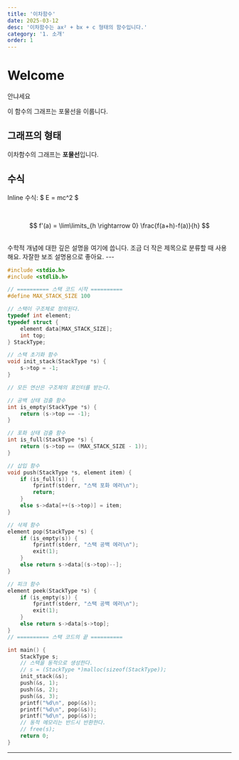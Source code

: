 ```yaml
---
title: '이차함수'
date: 2025-03-12
desc: '이차함수는 ax² + bx + c 형태의 함수입니다.'
category: '1. 소개'
order: 1
---
```

# Welcome

안냐세요

이 함수의 그래프는 포물선을 이룹니다.

## 그래프의 형태

이차함수의 그래프는 **포물선**입니다.

## 수식

Inline 수식: $ E = mc^2 $

<br />

<BlockMath>$$ f'(a) = \lim\limits_{h \rightarrow 0} \frac{f(a+h)-f(a)}{h} $$</BlockMath>

<br />

<Toggle title="이건 제목 1 수준이에요" level={1}>
  수학적 개념에 대한 깊은 설명을 여기에 씁니다.
</Toggle>

<Toggle title="제목 2 스타일" level={2}>
  조금 더 작은 제목으로 분류할 때 사용해요.
</Toggle>

<Toggle title="제목 3 스타일" level={3}>
  자잘한 보조 설명용으로 좋아요.
</Toggle>
---

<br />

```c
#include <stdio.h>
#include <stdlib.h>

// ========== 스택 코드 시작 ==========
#define MAX_STACK_SIZE 100

// 스택이 구조체로 정의된다.
typedef int element;
typedef struct {
	element data[MAX_STACK_SIZE];
	int top;
} StackType;

// 스택 초기화 함수
void init_stack(StackType *s) {
	s->top = -1;
}

// 모든 연산은 구조체의 포인터를 받는다.

// 공백 상태 검출 함수
int is_empty(StackType *s) {
	return (s->top == -1);
}

// 포화 상태 검출 함수
int is_full(StackType *s) {
	return (s->top == (MAX_STACK_SIZE - 1));
}

// 삽입 함수
void push(StackType *s, element item) {
	if (is_full(s)) {
		fprintf(stderr, "스택 포화 에러\n");
		return;
	}
	else s->data[++(s->top)] = item;
}

// 삭제 함수
element pop(StackType *s) {
	if (is_empty(s)) {
		fprintf(stderr, "스택 공백 에러\n");
		exit(1);
	}
	else return s->data[(s->top)--];
}

// 피크 함수
element peek(StackType *s) {
	if (is_empty(s)) {
		fprintf(stderr, "스택 공백 에러\n");
		exit(1);
	}
	else return s->data[s->top];
}
// ========== 스택 코드의 끝 ==========

int main() {
	StackType s;
	// 스택을 동적으로 생성한다.
	// s = (StackType *)malloc(sizeof(StackType));
	init_stack(&s);
	push(&s, 1);
	push(&s, 2);
	push(&s, 3);
	printf("%d\n", pop(&s));
	printf("%d\n", pop(&s));
	printf("%d\n", pop(&s));
	// 동적 메모리는 반드시 반환한다.
	// free(s);
	return 0;
}
```

---